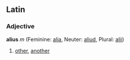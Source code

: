 ==Latin==
===Adjective===
'''alius''' ''m'' (Feminine: [[alia]], Neuter: [[aliud]], Plural: [[alii]])

#[[other]], [[another]]